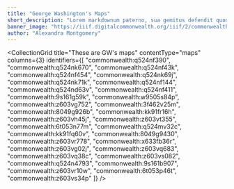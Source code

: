 ```yaml
---
title: "George Washington's Maps"
short_description: "Lorem markdownum paterno, sua gemitus defendit quod requirenti patrias. Ademit unda os parabant Gradivus deorum, contentusque Themis annum quisque."
banner_image: "https://iiif.digitalcommonwealth.org/iiif/2/commonwealth:q524nf40r/116,1201,3537,1638/,1200/0/default.jpg"
author: "Alexandra Montgomery"
---
```



<CollectionGrid
    title="These are GW's maps"
    contentType="maps"
    columns={3}
    identifiers={[
        "commonwealth:q524nf390",
        "commonwealth:q524nk670",
        "commonwealth:q524nf43k",
        "commonwealth:q524nf454",
        "commonwealth:q524nk69j",
        "commonwealth:q524nk71k",
        "commonwealth:q524nf144",
        "commonwealth:q524nd63v",
        "commonwealth:q524nf411",
        "commonwealth:9s161g59k",
        "commonwealth:w9505s84p",
        "commonwealth:z603vg752",
        "commonwealth:3f462v25m",
        "commonwealth:8049g926b",
        "commonwealth:kk91fr16h",
        "commonwealth:z603vh45j",
        "commonwealth:z603vt355",
        "commonwealth:6t053n77m",
        "commonwealth:q524mv32c",
        "commonwealth:kk91fq60v",
        "commonwealth:8049g9430",
        "commonwealth:z603vr778",
        "commonwealth:x633fb36r",
        "commonwealth:z603vg02j",
        "commonwealth:z603vq683",
        "commonwealth:z603vq38c",
        "commonwealth:z603vs082",
        "commonwealth:q524n4793",
        "commonwealth:9s161b907",
        "commonwealth:z603vr10w",
        "commonwealth:6t053p46t",
        "commonwealth:z603vs34p"
    ]}
/>